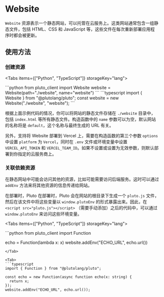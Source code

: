 
# Website

`Website` 资源表示一个静态网站，可以托管在云服务上。这类网站通常包含一组静态文件，包括 HTML、CSS 和 JavaScript 等，这些文件在每次重新部署应用程序时都会被更新。

## 使用方法

### 创建资源

<Tabs items={["Python", "TypeScript"]} storageKey="lang">

<Tab>
```python
from pluto_client import Website
website = Website(path="./website", name="website")
```
</Tab>

<Tab>
```typescript
import { Website } from "@plutolang/pluto";
const website = new Website("./website", "website");
```
</Tab>

</Tabs>

根据上面示例代码的情况，你可以将网站的静态文件存储在 `./website` 目录中，包括 `index.html` 等所有静态文件。构造函数中的 `name` 参数可以为空，默认网站的名称将是 `default`，这个名称与最终生成的 URL 有关。

另外，支持将 Website 部署到 Vercel 上，需要在构造函数的第三个参数 `options` 中设置 `platform` 为 `Vercel`，同时在 `.env` 文件或环境变量中设置 `VERCEL_API_TOKEN` 和 `VERCEL_TEAM_ID`。如果不设置或设置为无效参数，则默认部署到你指定的云服务商上。

### 关联依赖资源

在静态网站中可能会访问其他的资源，比如可能需要访问后端服务。这时可以通过 `addEnv` 方法来将其他资源的信息传递给网站。

在部署时，Pluto 在部署时，Pluto 会在网站的根目录下生成一个 `pluto.js` 文件，然后在该文件中将这些变量以 `window.plutoEnv` 的形式暴露出来。因此，在 `<script src="pluto.js"></script>` （需要手动添加）之后的代码中，可以通过 `window.plutoEnv` 来访问这些环境变量。

<Tabs items={["Python", "TypeScript"]} storageKey="lang">

<Tab>
```python
from pluto_client import Function

echo = Function(lambda x: x)
website.addEnv("ECHO_URL", echo.url())
```
</Tab>

<Tab>
```typescript
import { Function } from "@plutolang/pluto";

const echo = new Function(async function echo(x: string) {
  return x;
});
website.addEnv("ECHO_URL", echo.url());
```
</Tab>

</Tabs>
